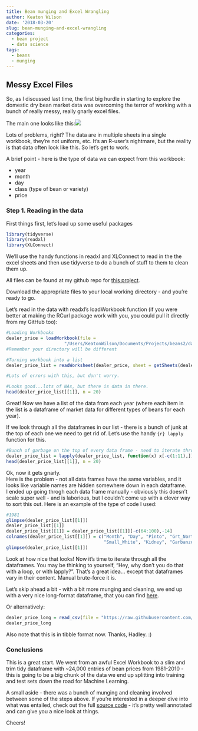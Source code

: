 ```yaml
---
title: Bean munging and Excel Wrangling
author: Keaton Wilson
date: '2018-03-20'
slug: bean-munging-and-excel-wrangling
categories:
  - bean project
  - data science
tags:
  - beans
  - munging
---
```


## Messy Excel Files  

So, as I discussed last time, the first big hurdle in starting to explore the domestic dry bean market data was overcoming
the terror of working with a bunch of really messy, really gnarly excel files. 

The main one looks like this:![](/img/beans1.png)  

Lots of problems, right? The data are in multiple sheets in a single workbook, they're not uniform, etc. It's an R-user's nightmare, but the reality is that data often look like this. So let's get to work. 

A brief point - here is the type of data we can expect from this workbook:  

* year  
* month  
* day  
* class (type of bean or variety)  
* price  
 
### Step 1. Reading in the data  

First things first, let's load up some useful packages  

```r
library(tidyverse) 
library(readxl)
library(XLConnect)
```

We'll use the handy functions in readxl and XLConnect to read in the the excel sheets and then use tidyverse to do a bunch of stuff to them to clean them up. 

All files can be found at my github repo for [this project](https://github.com/keatonwilson/beans/tree/master/data).  

Download the appropriate files to your local working directory - and you're ready to go. 

Let's read in the data with readxl's loadWorkbook function (if you were better at making the RCurl package work with you, you could pull it directly from my GitHub too):
```r
#Loading Workbooks
dealer_price = loadWorkbook(file = 
                      "/Users/KeatonWilson/Documents/Projects/beans2/data/Weekly_Dealer_price.xls") 
#Remember your directory will be different

#Turning workbook into a list
dealer_price_list = readWorksheet(dealer_price, sheet = getSheets(dealer_price))

#Lots of errors with this, but don't worry. 

#Looks good...lots of NAs, but there is data in there. 
head(dealer_price_list[[1]], n = 20)
```

Great! Now we have a list of the data from each year (where each item in the list is a dataframe of market data for different types of beans for each year). 

If we look through all the dataframes in our list - there is a bunch of junk at the top of each one we need to get rid of. Let's use the handy `{r} lapply ` function for this. 

``` r

#Bunch of garbage on the top of every data frame - need to iterate through the list and delete the first 11 rows
dealer_price_list = lapply(dealer_price_list, function(x) x[-c(1:11),])
head(dealer_price_list[[1]], n = 20)
```

Ok, now it gets gnarly.  
Here is the problem - not all data frames have the same variables, and it looks like variable names are hidden somewhere down in each dataframe.  
I ended up going throgh each data frame manually - obviously this doesn't scale super well - and is laborious, but I couldn't come up with a clever way to sort this out. Here is an example of the type of code I used: 

``` r
#1981
glimpse(dealer_price_list[[1]])
dealer_price_list[[1]]
dealer_price_list[[1]] = dealer_price_list[[1]][-c(64:100),-14]
colnames(dealer_price_list[[1]]) = c("Month", "Day", "Pinto", "Grt_Northern", "Pink", "Sm_Red", "Navy", "B_Lima", "L_Lima", "Blackeye",
                                     "Small_White", "Kidney", "Garbanzo")
glimpse(dealer_price_list[[1]])
```

Look at how nice that looks! Now it's time to iterate through all the dataframes. You may be thinking to yourself, "Hey, why don't you do that with a loop, or with lapply?". That's a great idea... except that dataframes vary in their content. Manual brute-force it is.  

Let's skip ahead a bit - with a bit more munging and cleaning, we end up with a very nice long-format dataframe, that you can find [here](https://raw.githubusercontent.com/keatonwilson/beans/master/data/dealer_price_long.csv).  

Or alternatively:  
```r
dealer_price_long = read_csv(file = "https://raw.githubusercontent.com/keatonwilson/beans/master/data/dealer_price_long.csv")
dealer_price_long 
```

Also note that this is in tibble format now. Thanks, Hadley. :)

### Conclusions

This is a great start. We went from an awful Excel Workbook to a slim and trim tidy dataframe with ~24,000 entries of bean prices from 1981-2010 - this is going to be a big chunk of the data we end up splitting into training and test sets down the road for Machine Learning.  

A small aside - there was a bunch of munging and cleaning involved between some of the steps above. If you're interested in a deeper dive into what was entailed, check out the full [source code](https://github.com/keatonwilson/beans/blob/master/data_organization.R) - it's pretty well annotated and can give you a nice look at things.  

Cheers!

